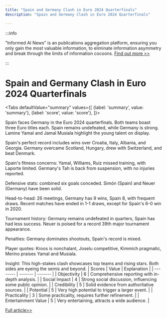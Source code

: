 ```yaml
---
title: "Spain and Germany Clash in Euro 2024 Quarterfinals"
description: "Spain and Germany Clash in Euro 2024 Quarterfinals"

---
```



:::info

"Informed AI News" is an publications aggregation platform, ensuring you only gain the most valuable information, to eliminate information asymmetry and break through the limits of information cocoons.  [Find out more >>](/)

:::

# Spain and Germany Clash in Euro 2024 Quarterfinals


<Tabs
	defaultValue="summary"
	values={[
	{label: 'summary', value: 'summary'},
	{label: 'score', value: 'score'},
]}>
<TabItem value="summary">


Spain faces Germany in the Euro 2024 quarterfinals. Both teams boast three Euro titles each. Spain remains undefeated, while Germany is strong. Lamine Yamal and Jamal Musiala highlight the young talent on display.

Spain's perfect record includes wins over Croatia, Italy, Albania, and Georgia. Germany overcame Scotland, Hungary, drew with Switzerland, and beat Denmark.

Spain's fitness concerns: Yamal, Williams, Ruiz missed training, with Laporte limited. Germany's Tah is back from suspension, with no injuries reported.

Defensive stats: combined six goals conceded. Simón (Spain) and Neuer (Germany) have been solid.

Head-to-head: 26 meetings, Germany has 9 wins, Spain 8, with frequent draws. Recent matches have ended in 1-1 draws, except for Spain's 6-0 win in 2020.

Tournament history: Germany remains undefeated in quarters, Spain has had less success. Neuer is poised for a record 39th major tournament appearance.

Penalties: Germany dominates shootouts, Spain's record is mixed.

Player quotes: Kroos is nonchalant, Joselu competitive, Kimmich pragmatic, Merino praises Yamal and Musiala.

Insight: This high-stakes clash showcases top teams and rising stars. Both sides are eyeing the semis and beyond.
</TabItem>
<TabItem value="score">
	| Scores     | Value   | Explanation |
	| -------- | ------- | ------- |
	| Objectivity  | 6    | Comprehensive reporting with in-depth analysis.    |
	| Social Impact | 4     | Strong social discussion, influencing some public opinion.    |
	| Credibility    | 5    | Solid evidence from authoritative sources.    |
	| Potential    | 5    | Very high potential to trigger a larger event.    |
	| Practicality    | 3    | Some practicality, requires further refinement.    |
	| Entertainment Value    | 5    | Very entertaining, attracts a wide audience.    |
</TabItem>
</Tabs>

[Full article>>](https://apnews.com/article/spain-germany-euro-2024-c18b3b3927c5a5176bb23e44a37232cb)
